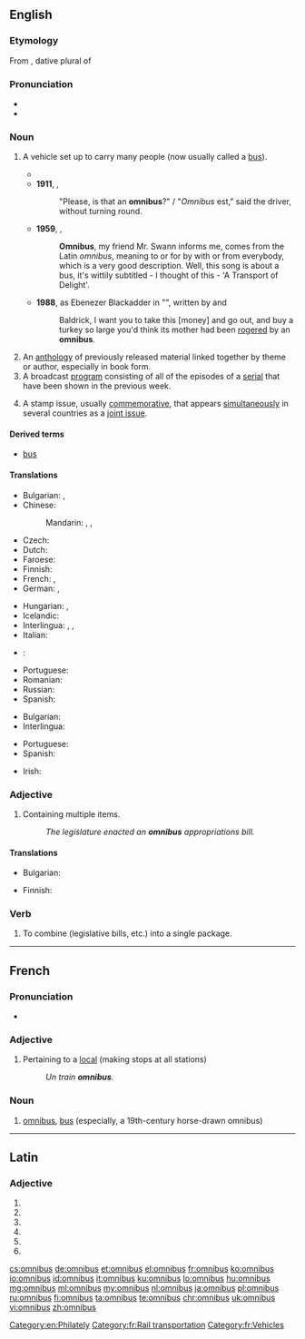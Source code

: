 {{also|Omnibus}}
==English==

===Etymology===
From {{etyl|la|en}} {{term|omnibus||lang=la|for all}}, dative plural of {{term|omnis||lang=la|all}}

===Pronunciation===
* {{IPA|/ˈɒmniˌbʌs/}}
* {{audio|En-us-omnibus.ogg|Audio (US)}}
{{rfap|UK|UK}}

===Noun===
{{wikipedia}}
{{en-noun|es|omnibi}}

# {{context|dated|lang=en}} A vehicle set up to carry many people (now usually called a [[bus]]).
#*{{quote-book|year=1893|author={{w|Walter Besant}}|title=[http://gutenberg.org/ebooks/34738 The Ivory Gate]|chapter=Prologue
|passage=Athelstan Arundel walked home all the way, foaming and raging. No '''omnibus''', cab, or conveyance ever built could contain a young man in such a rage. His mother lived at Pembridge Square, which is four good measured miles from Lincoln's Inn.}}
#* '''1911''', {{w|E. M. Forster}}, ''{{w|The Celestial Omnibus|The Celestial '''Omnibus'''}}''
#*: "Please, is that an '''omnibus'''?" / "''Omnibus'' est," said the driver, without turning round.
#* '''1959''', {{w|Michael Flanders}}, ''{{w|At the Drop of a Hat}}''
#*: '''Omnibus''', my friend Mr. Swann informs me, comes from the Latin ''omnibus'', meaning to or for by with or from everybody, which is a very good description. Well, this song is about a bus, it's wittily subtitled - I thought of this - 'A Transport of Delight'.
#* '''1988''', {{w|Rowan Atkinson}} as Ebenezer Blackadder in "''{{w|Blackadder's Christmas Carol}}''", written by {{w|Richard Curtis}} and {{w|Ben Elton}}
#*: Baldrick, I want you to take this [money] and go out, and buy a turkey so large you'd think its mother had been [[rogering|rogered]] by an '''omnibus'''.
# An [[anthology]] of previously released material linked together by theme or author, especially in book form.
# A broadcast [[program]] consisting of all of the episodes of a [[serial]] that have been shown in the previous week.
#: {{usex|lang=en|The '''omnibus''' edition of "The Archers" is broadcast every Sunday morning at 11.00.}}
# {{context|philately|lang=en}} A stamp issue, usually [[commemorative]], that appears [[simultaneously]] in several countries as a [[joint issue]].

====Derived terms====
* [[bus]]

====Translations====
{{trans-top|vehicle}}
* Bulgarian: {{t+|bg|омнибус|m|tr=omnibus}}, {{t+|bg|автобус|m|tr=avtobus}}
* Chinese:
*: Mandarin: {{t+|cmn|公車|sc=Hani}}, {{t|cmn|公共汽車|sc=Hani}}, {{t+|cmn|巴士|sc=Hani}}
* Czech: {{t+|cs|autobus}}
* Dutch: {{t+|nl|bus}}
* Faroese: {{t+|fo|bussur|m}}
* Finnish: {{t+|fi|linja-auto}}
* French: {{t+|fr|omnibus|m}}, {{t+|fr|bus|m}}
* German: {{t+|de|Omnibus|m}}, {{t+|de|Bus|m}}
{{trans-mid}}
* Hungarian: {{t|hu|omnibusz}}, {{t+|hu|autóbusz}}
* Icelandic: {{t+|is|strætó|m}}
* Interlingua: {{t|ia|omnibus}}, {{t|ia|autobus}}, {{t|ia|bus}}
* Italian: {{t+|it|autobus|m}}
* {{ttbc|ja}}: {{t|ja|乗合バス|tr=のりあいばす, noriaibasu|sc=Jpan}}
* Portuguese: {{t+|pt|ônibus|m}}
* Romanian: {{t+|ro|autobuz|n}}
* Russian: {{t+|ru|автобус|m|tr=aftóbus|sc=Cyrl}}
* Spanish: {{t+|es|autobús|m}}
{{trans-bottom}}

{{trans-top|book}}
* Bulgarian: {{t+|bg|сборник|m|tr=sbórnik|sc=Cyrl}}
* Interlingua: {{t|ia|compilation}}
{{trans-mid}}
* Portuguese: {{t+|pt|compilação|f}}
* Spanish: {{t|es|compilación|f}}
{{trans-bottom}}

{{trans-top|television programme/program}}
* Irish: {{t|ga|ollchlár|m}}
{{trans-mid}}
{{trans-bottom}}

===Adjective===
{{en-adj|-}}

# Containing multiple items.
#: ''The legislature enacted an '''omnibus''' appropriations bill.''

====Translations====
{{trans-top|containing multiple items}}
* Bulgarian: {{t+|bg|всеобхватен|tr=vseobhváten}}
{{trans-mid}}
* Finnish: {{t|fi|kertaus, yhteenveto, kaikki jaksot}}
{{trans-bottom}}

===Verb===
{{en-verb|omnibusses|omnibussing|omnibussed}}

# {{cx|transitive|lang=en}} To combine (legislative bills, etc.) into a single package.

[[Category:en:Philately]]

----

==French==

===Pronunciation===
* {{audio|Fr-omnibus.ogg|Audio}}

===Adjective===
{{fr-adj|inv=yes}}

# {{context|rail transport|of a train|lang=fr}} Pertaining to a [[local]] (making stops at all stations)
#: ''Un train '''omnibus'''.''

===Noun===
{{fr-noun|m|omnibus}}

# {{context|dated|lang=fr}} [[omnibus]], [[bus]] (especially, a 19th-century horse-drawn omnibus)

[[Category:fr:Rail transportation]]
[[Category:fr:Vehicles]]

----

==Latin==

===Adjective===
{{la-adj-form|omnibus}}

# {{inflection of|omnis||dat|m|p|lang=la}}
# {{inflection of|omnis||dat|f|p|lang=la}}
# {{inflection of|omnis||dat|n|p|lang=la}}
# {{inflection of|omnis||abl|m|p|lang=la}}
# {{inflection of|omnis||abl|f|p|lang=la}}
# {{inflection of|omnis||abl|n|p|lang=la}}

[[cs:omnibus]]
[[de:omnibus]]
[[et:omnibus]]
[[el:omnibus]]
[[fr:omnibus]]
[[ko:omnibus]]
[[io:omnibus]]
[[id:omnibus]]
[[it:omnibus]]
[[ku:omnibus]]
[[lo:omnibus]]
[[hu:omnibus]]
[[mg:omnibus]]
[[ml:omnibus]]
[[my:omnibus]]
[[nl:omnibus]]
[[ja:omnibus]]
[[pl:omnibus]]
[[ru:omnibus]]
[[fi:omnibus]]
[[ta:omnibus]]
[[te:omnibus]]
[[chr:omnibus]]
[[uk:omnibus]]
[[vi:omnibus]]
[[zh:omnibus]]